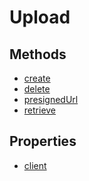 
# Upload

## Methods

- [create](../../Upload/methods/js_sdk.admin.Upload.create/page.mdx)
- [delete](../../Upload/methods/js_sdk.admin.Upload.delete/page.mdx)
- [presignedUrl](../../Upload/methods/js_sdk.admin.Upload.presignedUrl/page.mdx)
- [retrieve](../../Upload/methods/js_sdk.admin.Upload.retrieve/page.mdx)

## Properties

- [client](../../Upload/properties/js_sdk.admin.Upload.client/page.mdx)

